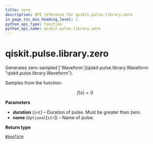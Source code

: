 ```yaml
---
title: zero
description: API reference for qiskit.pulse.library.zero
in_page_toc_min_heading_level: 1
python_api_type: function
python_api_name: qiskit.pulse.library.zero
---
```


# qiskit.pulse.library.zero

<Function id="qiskit.pulse.library.zero" github="https://github.com/qiskit/qiskit/tree/stable/0.21/qiskit/pulse/library/discrete.py" signature="zero(duration, name=None)">
  Generates zero-sampled [`Waveform`](qiskit.pulse.library.Waveform "qiskit.pulse.library.Waveform").

  Samples from the function:

  $$
  f(x) = 0
  $$

  **Parameters**

  *   **duration** (`int`) – Duration of pulse. Must be greater than zero.
  *   **name** (`Optional`\[`str`]) – Name of pulse.

  **Return type**

  [`Waveform`](qiskit.pulse.library.Waveform "qiskit.pulse.library.waveform.Waveform")
</Function>

